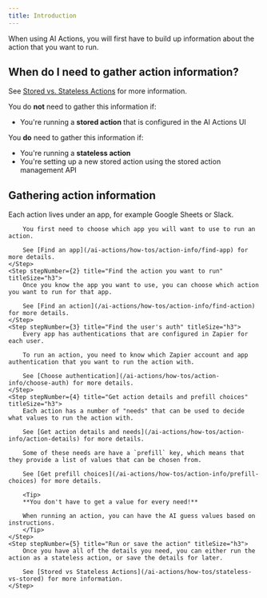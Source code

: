 ```yaml
---
title: Introduction
---
```


When using AI Actions, you will first have to build up information about the action that you want to run.

## When do I need to gather action information?

See [Stored vs. Stateless Actions](/ai-actions/how-tos/stateless-vs-stored) for more information.

You do **not** need to gather this information if:

- You're running a **stored action** that is configured in the AI Actions UI

You **do** need to gather this information if:

- You're running a **stateless action**
- You're setting up a new stored action using the stored action management API

## Gathering action information

<Steps>
    <Step stepNumber={1} title="Find the app you want to use" titleSize="h3">
        Each action lives under an app, for example Google Sheets or Slack.

        You first need to choose which app you will want to use to run an action.

        See [Find an app](/ai-actions/how-tos/action-info/find-app) for more details.
    </Step>
    <Step stepNumber={2} title="Find the action you want to run" titleSize="h3">
        Once you know the app you want to use, you can choose which action you want to run for that app.

        See [Find an action](/ai-actions/how-tos/action-info/find-action) for more details.
    </Step>
    <Step stepNumber={3} title="Find the user's auth" titleSize="h3">
        Every app has authentications that are configured in Zapier for each user.

        To run an action, you need to know which Zapier account and app authentication that you want to run the action with.

        See [Choose authentication](/ai-actions/how-tos/action-info/choose-auth) for more details.
    </Step>
    <Step stepNumber={4} title="Get action details and prefill choices" titleSize="h3">
        Each action has a number of "needs" that can be used to decide what values to run the action with.

        See [Get action details and needs](/ai-actions/how-tos/action-info/action-details) for more details.

        Some of these needs are have a `prefill` key, which means that they provide a list of values that can be chosen from.

        See [Get prefill choices](/ai-actions/how-tos/action-info/prefill-choices) for more details.

        <Tip>
        **You don't have to get a value for every need!**

        When running an action, you can have the AI guess values based on instructions.
        </Tip>
    </Step>
    <Step stepNumber={5} title="Run or save the action" titleSize="h3">
        Once you have all of the details you need, you can either run the action as a stateless action, or save the details for later.

        See [Stored vs Stateless Actions](/ai-actions/how-tos/stateless-vs-stored) for more information.
    </Step>

</Steps>
